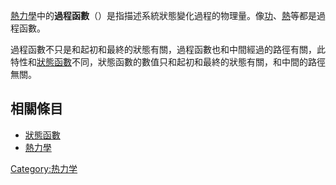 {{NoteTA
|G1=Physics
}}
{{熱力學}}
[[熱力學|熱力學]]中的'''過程函數'''（{{lang-en|process function}}）是指描述系統狀態變化過程的物理量。像[[功_(熱力學)|功]]、[[熱|熱]]等都是過程函數。

過程函數不只是和起初和最終的狀態有關，過程函數也和中間經過的路徑有關，此特性和[[狀態函數|狀態函數]]不同，狀態函數的數值只和起初和最終的狀態有關，和中間的路徑無關。

==相關條目==
*[[狀態函數|狀態函數]]
*[[熱力學|熱力學]]
[[Category:热力学|Category:热力学]]

{{Thermodynamics-stub}}